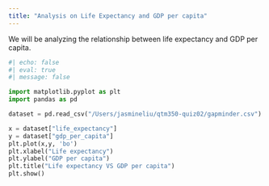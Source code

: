 ```yaml
---
title: "Analysis on Life Expectancy and GDP per capita"
---
```


We will be analyzing the relationship between life expectancy and GDP per capita.

```python
#| echo: false
#| eval: true
#| message: false

import matplotlib.pyplot as plt
import pandas as pd

dataset = pd.read_csv("/Users/jasmineliu/qtm350-quiz02/gapminder.csv")

x = dataset["life_expectancy"]
y = dataset["gdp_per_capita"]
plt.plot(x,y, 'bo')
plt.xlabel("Life expectancy")
plt.ylabel("GDP per capita")
plt.title("Life expectancy VS GDP per capita")
plt.show()
```
